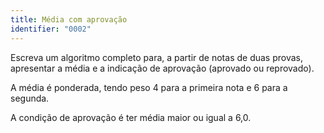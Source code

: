 ```yaml
---
title: Média com aprovação
identifier: "0002"
---
```


::: {#exr-0002}
Escreva um algoritmo completo para, a partir de notas de duas provas, apresentar a média e a indicação de aprovação (aprovado ou reprovado).

A média é ponderada, tendo peso 4 para a primeira nota e 6 para a segunda.

A condição de aprovação é ter média maior ou igual a 6,0.
:::